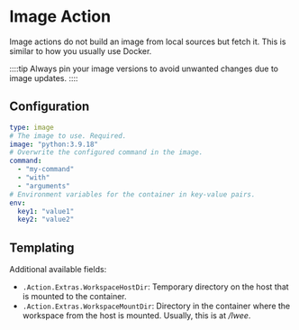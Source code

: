 # Image Action

Image actions do not build an image from local sources but fetch it.
This is similar to how you usually use Docker.

::::tip
Always pin your image versions to avoid unwanted changes due to image updates.
::::

## Configuration

```yaml
type: image
# The image to use. Required.
image: "python:3.9.18"
# Overwrite the configured command in the image.
command:
  - "my-command"
  - "with"
  - "arguments"
# Environment variables for the container in key-value pairs.
env:
  key1: "value1"
  key2: "value2"
```

## Templating

Additional available fields:

- `.Action.Extras.WorkspaceHostDir`: Temporary directory on the host that is mounted to the container.
- `.Action.Extras.WorkspaceMountDir`: Directory in the container where the workspace from the host is mounted.
Usually, this is at _/lwee_.
